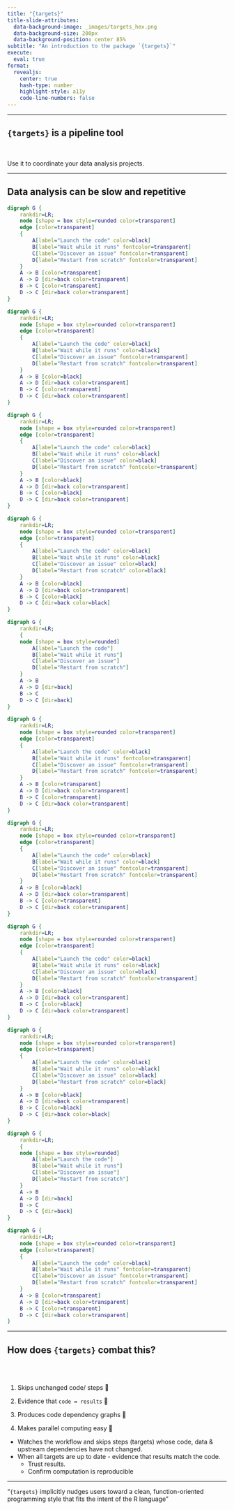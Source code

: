 ```yaml
---
title: "{targets}"
title-slide-attributes: 
  data-background-image: _images/targets_hex.png
  data-background-size: 200px
  data-background-position: center 85%
subtitle: "An introduction to the package `{targets}`"
execute: 
  eval: true
format: 
  revealjs:
    center: true
    hash-type: number
    highlight-style: a11y
    code-line-numbers: false
---
```


------------------------------------------------------------------------

## `{targets}` is a pipeline tool

<br>

Use it to coordinate your data analysis projects.

------------------------------------------------------------------------

## Data analysis can be slow and repetitive {autoslide="1000"}

::: r-stack
::: {.fragment width="450" height="300"}
```dot
digraph G {
    rankdir=LR;
    node [shape = box style=rounded color=transparent]
    edge [color=transparent]
    {
        A[label="Launch the code" color=black]
        B[label="Wait while it runs" fontcolor=transparent]
        C[label="Discover an issue" fontcolor=transparent]
        D[label="Restart from scratch" fontcolor=transparent]
    }
    A -> B [color=transparent]
    A -> D [dir=back color=transparent]
    B -> C [color=transparent]
    D -> C [dir=back color=transparent]
}
```
:::

::: {.fragment width="450" height="300"}
```dot
digraph G {
    rankdir=LR;
    node [shape = box style=rounded color=transparent]
    edge [color=transparent]
    {
        A[label="Launch the code" color=black]
        B[label="Wait while it runs" color=black]
        C[label="Discover an issue" fontcolor=transparent]
        D[label="Restart from scratch" fontcolor=transparent]
    }
    A -> B [color=black]
    A -> D [dir=back color=transparent]
    B -> C [color=transparent]
    D -> C [dir=back color=transparent]
}
```
:::

::: {.fragment width="450" height="300"}
```dot
digraph G {
    rankdir=LR;
    node [shape = box style=rounded color=transparent]
    edge [color=transparent]
    {
        A[label="Launch the code" color=black]
        B[label="Wait while it runs" color=black]
        C[label="Discover an issue" color=black]
        D[label="Restart from scratch" fontcolor=transparent]
    }
    A -> B [color=black]
    A -> D [dir=back color=transparent]
    B -> C [color=black]
    D -> C [dir=back color=transparent]
}
```
:::

::: {.fragment width="450" height="300"}
```dot
digraph G {
    rankdir=LR;
    node [shape = box style=rounded color=transparent]
    edge [color=transparent]
    {
        A[label="Launch the code" color=black]
        B[label="Wait while it runs" color=black]
        C[label="Discover an issue" color=black]
        D[label="Restart from scratch" color=black]
    }
    A -> B [color=black]
    A -> D [dir=back color=transparent]
    B -> C [color=black]
    D -> C [dir=back color=black]
}
```
:::

::: {.fragment width="450" height="300"}
```dot
digraph G {
    rankdir=LR;
    {
    node [shape = box style=rounded]
        A[label="Launch the code"]
        B[label="Wait while it runs"]
        C[label="Discover an issue"]
        D[label="Restart from scratch"]
    }
    A -> B
    A -> D [dir=back]
    B -> C
    D -> C [dir=back]
}
```
:::

::: {.fragment width="450" height="300"}
```dot
digraph G {
    rankdir=LR;
    node [shape = box style=rounded color=transparent]
    edge [color=transparent]
    {
        A[label="Launch the code" color=black]
        B[label="Wait while it runs" fontcolor=transparent]
        C[label="Discover an issue" fontcolor=transparent]
        D[label="Restart from scratch" fontcolor=transparent]
    }
    A -> B [color=transparent]
    A -> D [dir=back color=transparent]
    B -> C [color=transparent]
    D -> C [dir=back color=transparent]
}
```
:::

::: {.fragment width="450" height="300"}
```dot
digraph G {
    rankdir=LR;
    node [shape = box style=rounded color=transparent]
    edge [color=transparent]
    {
        A[label="Launch the code" color=black]
        B[label="Wait while it runs" color=black]
        C[label="Discover an issue" fontcolor=transparent]
        D[label="Restart from scratch" fontcolor=transparent]
    }
    A -> B [color=black]
    A -> D [dir=back color=transparent]
    B -> C [color=transparent]
    D -> C [dir=back color=transparent]
}
```
:::

::: {.fragment width="450" height="300"}
```dot
digraph G {
    rankdir=LR;
    node [shape = box style=rounded color=transparent]
    edge [color=transparent]
    {
        A[label="Launch the code" color=black]
        B[label="Wait while it runs" color=black]
        C[label="Discover an issue" color=black]
        D[label="Restart from scratch" fontcolor=transparent]
    }
    A -> B [color=black]
    A -> D [dir=back color=transparent]
    B -> C [color=black]
    D -> C [dir=back color=transparent]
}
```
:::

::: {.fragment width="450" height="300"}
```dot
digraph G {
    rankdir=LR;
    node [shape = box style=rounded color=transparent]
    edge [color=transparent]
    {
        A[label="Launch the code" color=black]
        B[label="Wait while it runs" color=black]
        C[label="Discover an issue" color=black]
        D[label="Restart from scratch" color=black]
    }
    A -> B [color=black]
    A -> D [dir=back color=transparent]
    B -> C [color=black]
    D -> C [dir=back color=black]
}
```
:::

::: {.fragment width="450" height="300"}
```dot
digraph G {
    rankdir=LR;
    {
    node [shape = box style=rounded]
        A[label="Launch the code"]
        B[label="Wait while it runs"]
        C[label="Discover an issue"]
        D[label="Restart from scratch"]
    }
    A -> B
    A -> D [dir=back]
    B -> C
    D -> C [dir=back]
}
```
:::

::: {.fragment width="450" height="300"}
```dot
digraph G {
    rankdir=LR;
    node [shape = box style=rounded color=transparent]
    edge [color=transparent]
    {
        A[label="Launch the code" color=black]
        B[label="Wait while it runs" fontcolor=transparent]
        C[label="Discover an issue" fontcolor=transparent]
        D[label="Restart from scratch" fontcolor=transparent]
    }
    A -> B [color=transparent]
    A -> D [dir=back color=transparent]
    B -> C [color=transparent]
    D -> C [dir=back color=transparent]
}
```
:::

:::
------------------------------------------------------------------------

## How does `{targets}` combat this?

<section style="text-align: left;">

<br> <br>

::: left
::: fragment
1.  Skips unchanged code/ steps      🏃
:::

::: fragment
2.  Evidence that `code = results`   🔬
:::

::: fragment
3.  Produces code dependency graphs  🦾
:::

::: fragment
4.  Makes parallel computing easy    🔀
:::
:::

</section>

::: notes
-   Watches the workflow and skips steps (targets) whose code, data & upstream dependencies have not changed.
-   When all targets are up to date - evidence that results match the code.
    -   Trust results.
    -   Confirm computation is reproducible
:::

------------------------------------------------------------------------

"`{targets}` implicitly nudges users toward a clean, function-oriented programming style that fits the intent of the R language"